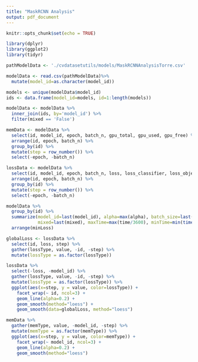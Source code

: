 ```yaml
---
title: "MaskRCNN Analysis"
output: pdf_document
---
```


```r
knitr::opts_chunk$set(echo = TRUE)

library(dplyr)
library(ggplot2)
library(tidyr)
```

```r
pathModelData <- './cvdatasetutils/models/MaskRCNNAnalysisTorre.csv'

modelData <- read.csv(pathModelData)%>%
  mutate(model_id=as.character(model_id))

models <- unique(modelData$model_id)
ids <- data.frame(model_id=models, id=1:length(models))

modelData <- modelData %>%
  inner_join(ids, by='model_id') %>%
  filter(mixed == 'False')

memData <- modelData %>%
  select(id, model_id, epoch, batch_n, gpu_total, gpu_used, gpu_free) %>%
  arrange(id, epoch, batch_n) %>%
  group_by(id) %>%
  mutate(step = row_number()) %>%
  select(-epoch, -batch_n)

lossData <- modelData %>%
  select(id, model_id, epoch, batch_n, loss, loss_classifier, loss_objectness, loss_mask, loss_box_reg, loss_rpn_box_reg) %>%
  arrange(id, epoch, batch_n) %>%
  group_by(id) %>%
  mutate(step = row_number()) %>%
  select(-epoch, -batch_n)
```

```r
modelData %>%
  group_by(id) %>%
  summarize(model_id=last(model_id), alpha=max(alpha), batch_size=last(batch_size), real_batch=last(batch_size)*last(batch_accumulator), 
            mixed=last(mixed), maxTime=max(time/3600), minTime=min(time(3600)), minLoss=min(loss)/min(batch_accumulator), maxGpu=max(gpu_total)) %>%
  arrange(minLoss)
```

```r
globalLoss <- lossData %>%
  select(id, loss, step) %>%
  gather(lossType, value, -id, -step) %>%
  mutate(lossType = as.factor(lossType))

lossData %>%
  select(-loss, -model_id) %>%
  gather(lossType, value, -id, -step) %>%
  mutate(lossType = as.factor(lossType)) %>%
  ggplot(aes(x=step, y = value, color=lossType)) +
    facet_wrap(~ id, ncol=3) +
    geom_line(alpha=0.2) +
    geom_smooth(method="loess") +
    geom_smooth(data=globalLoss, method="loess")
```


```r
memData %>%
  gather(memType, value, -model_id, -step) %>%
  mutate(memType = as.factor(memType)) %>%
  ggplot(aes(x=step, y = value, color=memType)) +
    facet_wrap(~ model_id, ncol=3) +
    geom_line(alpha=0.2) +
    geom_smooth(method="loess")
```